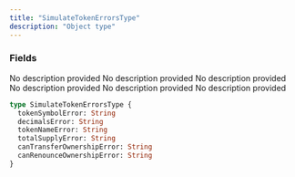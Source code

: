 ```yaml
---
title: "SimulateTokenErrorsType"
description: "Object type"
---
```


### Fields

<ResponseField name="tokenSymbolError" type="String">
  No description provided
</ResponseField>

<ResponseField name="decimalsError" type="String">
  No description provided
</ResponseField>

<ResponseField name="tokenNameError" type="String">
  No description provided
</ResponseField>

<ResponseField name="totalSupplyError" type="String">
  No description provided
</ResponseField>

<ResponseField name="canTransferOwnershipError" type="String">
  No description provided
</ResponseField>

<ResponseField name="canRenounceOwnershipError" type="String">
  No description provided
</ResponseField>


```graphql SimulateTokenErrorsType
type SimulateTokenErrorsType {
  tokenSymbolError: String
  decimalsError: String
  tokenNameError: String
  totalSupplyError: String
  canTransferOwnershipError: String
  canRenounceOwnershipError: String
}
```
